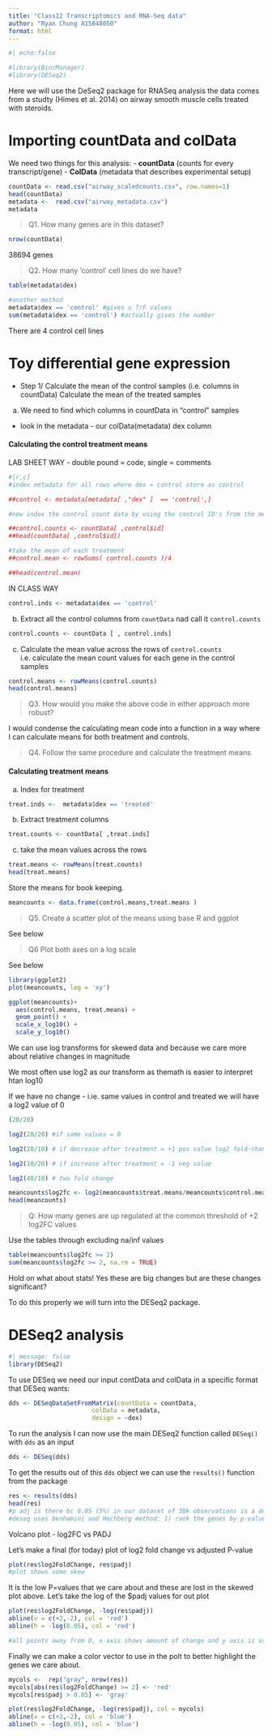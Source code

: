 ```yaml
---
title: "Class12 Transcriptomics and RNA-Seq data"
author: "Ryan Chung A15848050"
format: html
---
```


```r
#| echo:false 

#library(BiocManager)
#library(DESeq2)

```

Here we will use the DeSeq2 package for RNASeq analysis the data comes from a studty (Himes et al. 2014) on airway smooth muscle cells treated with steroids.

# Importing countData and colData

We need two things for this analysis:
- **countData** (counts for every transcript/gene)
- **ColData** (metadata that describes experimental setup)

```r
countData <- read.csv("airway_scaledcounts.csv", row.names=1)
head(countData)
metadata <-  read.csv("airway_metadata.csv")
metadata

```

>Q1. How many genes are in this dataset? 

```r
nrow(countData)
```

38694 genes

>Q2. How many 'control' cell lines do we have?

```r
table(metadata$dex)

#another method
metadata$dex == 'control' #gives u T/F values
sum(metadata$dex == 'control') #actually gives the number 
```

There are 4 control cell lines


# Toy differential gene expression

- Step 1/
Calculate the mean of the control samples (i.e. columns in countData)
Calculate the mean of the treated samples

(a) We need to find which columns in countData in "control" samples
  - look in the metadata - our colData(metadata) dex column

#### Calculating the control treatment means
LAB SHEET WAY - double pound = code, single = comments
```r
#[r,c]
#index metadata for all rows where dex = control store as control 

##control <- metadata[metadata[ ,"dex" ]  == 'control',] 

#now index the control count data by using the control ID's from the metadata

##control.counts <- countData[ ,control$id]
##head(countData[ ,control$id])

#take the mean of each treatment 
##control.mean <- rowSums( control.counts )/4 

##head(control.mean)
```

IN CLASS WAY

```r
control.inds <- metadata$dex == 'control'

```

(b) Extract all the control columns from `countData` nad call it `control.counts`
```r

control.counts <- countData [ , control.inds]
```

(c)
 Calculate the mean value across the rows of `control.counts` i.e. calculate the mean count values for each gene in the control samples
 
```r
control.means <- rowMeans(control.counts)
head(control.means)
```
 


>Q3. How would you make the above code in either approach more robust?

I would condense the calculating mean code into a function in a way where I can calculate means for both treatment and controls.

>Q4. Follow the same procedure and calculate the treatment means

#### Calculating treatment means

(a) Index for treatment
```r
treat.inds <-  metadata$dex == 'treated'
```

(b) Extract treatment columns
```r
treat.counts <- countData[ ,treat.inds]
```

(c) take the mean values across the rows
```r
treat.means <- rowMeans(treat.counts)
head(treat.means)
```


Store the means for book keeping.
```r

meancounts <- data.frame(control.means,treat.means )

```
>Q5. Create a scatter plot of the means using base R and ggplot

See below

>Q6 Plot both axes on a log scale

See below

```r
library(ggplot2)
plot(meancounts, log = 'xy')

ggplot(meancounts)+
  aes(control.means, treat.means) +
  geom_point() +
  scale_x_log10() + 
  scale_y_log10()
```

We can use log transforms for skewed data and because we care more about relative changes in magnitude

We most often use log2 as our transform as themath is easier to interpret htan log10

If we have no change - i.ie. same values in control and treated we will have a log2 value of 0
```r

(20/20)

log2(20/20) #if same values = 0

log2(20/10) # if decrease after treatment = +1 pos value log2 fold-change of +1 if double the amount

log2(10/20) # if increase after treatment = -1 neg value

log2(40/10) # two fold change 
```


```r

meancounts$log2fc <- log2(meancounts$treat.means/meancounts$control.means)
head(meancounts)

```
>Q: How many genes are up regulated at the common threshold of +2 log2FC values

Use the tables through excluding na/inf values 
```r
table(meancounts$log2fc >= 2)
sum(meancounts$log2fc >= 2, na.rm = TRUE)
```

Hold on what about stats! Yes these are big changes but are these changes significant?

To do this properly we will turn into the DESeq2 package. 

# DESeq2 analysis

```r
#| message: false
library(DESeq2)
```

To use DESeq we need our input contData and colData in a specific format that DESeq wants:

```r
dds <- DESeqDataSetFromMatrix(countData = countData, 
                       colData = metadata,
                       design = ~dex)

```

To run the analysis I can now use the main DESeq2 function called `DESeq()` with `dds` as an input

```r
dds <- DESeq(dds)
```

To get the results out of this `dds` object we can use the `results()` function from the package
```r
res <- results(dds)
head(res)
#p adj is there bc 0.05 (5%) in our dataset of 38k observations is a decently big number
#deseq uses benhamini and Hochberg method: 1) rank the genes by p-value 2) multiply each p value by total num of obs/rank
```

Volcano plot - log2FC vs PADJ

Let's make a final (for today) plot of log2 fold change vs adjusted P-value

```r

plot(res$log2FoldChange, res$padj)
#plot shows some skew 
```

It is the low P=values that we care about and these are lost in the skewed plot 
above. Let's take the log of the $padj values for out plot

```r
plot(res$log2FoldChange, -log(res$padj))
abline(v = c(+2,-2), col = 'red')
abline(h = -log(0.05), col = 'red')

#all points away from 0, x axis shows amount of change and y axis is as it goes higher it becomes more significant
```

Finally we can make a color vector to use in the polt to better highlight the genes we care about.

```r
mycols <-  rep("gray", nrow(res))
mycols[abs(res$log2FoldChange) >= 2] <- 'red'
mycols[res$padj > 0.05] <- 'gray'

plot(res$log2FoldChange, -log(res$padj), col = mycols)
abline(v = c(+2,-2), col = 'blue')
abline(h = -log(0.05), col = 'blue')

```

